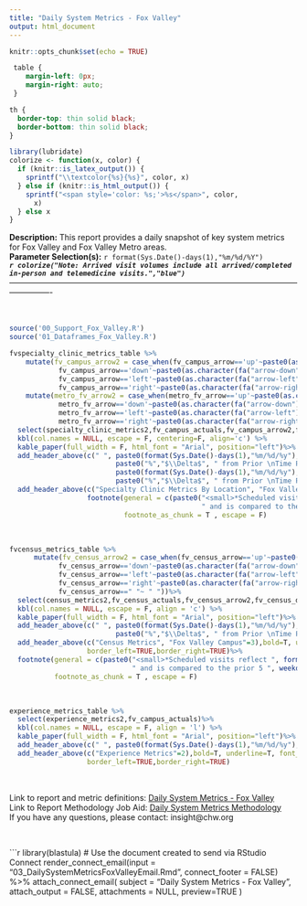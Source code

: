 ```yaml
---
title: "Daily System Metrics - Fox Valley"
output: html_document
---
```


<style>
body {
    position: absolute;
    left: 0px;}
</style>

```r
knitr::opts_chunk$set(echo = TRUE)
```

```css
 table {
    margin-left: 0px;
    margin-right: auto;
 }

th {
  border-top: thin solid black;
  border-bottom: thin solid black;
}

```

```r
library(lubridate)
colorize <- function(x, color) {
  if (knitr::is_latex_output()) {
    sprintf("\\textcolor{%s}{%s}", color, x)
  } else if (knitr::is_html_output()) {
    sprintf("<span style='color: %s;'>%s</span>", color,
      x)
  } else x
}
```

**Description:** This report provides a daily snapshot of key system metrics for Fox Valley and Fox Valley Metro areas.  
**Parameter Selection(s):** `r format(Sys.Date()-days(1),"%m/%d/%Y")`  
***`r colorize("Note: Arrived visit volumes include all arrived/completed in-person and telemedicine visits.","blue")`***  
----------------------------------------------------------------------------------------------------------------------------
<br>
<br>
<br>
  
```r
source('00_Support_Fox_Valley.R')
source('01_Dataframes_Fox_Valley.R')
```

```r
fvspecialty_clinic_metrics_table %>%
    mutate(fv_campus_arrow2 = case_when(fv_campus_arrow=='up'~paste0(as.character(fa("arrow-up"))),
            fv_campus_arrow=='down'~paste0(as.character(fa("arrow-down"))),
            fv_campus_arrow=='left'~paste0(as.character(fa("arrow-left"))),
            fv_campus_arrow=='right'~paste0(as.character(fa("arrow-right")))))%>%
    mutate(metro_fv_arrow2 = case_when(metro_fv_arrow=='up'~paste0(as.character(fa("arrow-up"))),
            metro_fv_arrow=='down'~paste0(as.character(fa("arrow-down"))),
            metro_fv_arrow=='left'~paste0(as.character(fa("arrow-left"))),
            metro_fv_arrow=='right'~paste0(as.character(fa("arrow-right")))))%>%
  select(specialty_clinic_metrics2,fv_campus_actuals,fv_campus_arrow2,fv_campus_delta,metro_fv_actuals,metro_fv_arrow2,metro_fv_delta)%>%
  kbl(col.names = NULL, escape = F, centering=F, align='c') %>%
  kable_paper(full_width = F, html_font = "Arial", position="left")%>%
  add_header_above(c(" ", paste0(format(Sys.Date()-days(1),"%m/%d/%y"), " \nActuals"),"",
                          paste0("%","$\\Delta$", " from Prior \nTime Period*"),
                          paste0(format(Sys.Date()-days(1),"%m/%d/%y"), " \nActuals"),"",
                          paste0("%","$\\Delta$", " from Prior \nTime Period*")),bold=T, underline=T, font_size = 10, align="center")%>%
  add_header_above(c("Specialty Clinic Metrics By Location", "Fox Valley Campus"=3, "Metro Fox Valley"=3),bold=T, underline=T, font_size = 14,                    background="lightgray", align="center", border_left=T,border_right=T)%>%
                   footnote(general = c(paste0("<small>*Scheduled visits reflect ", format(Sys.Date(),"%m/%d/%y"),
                                               " and is compared to the   prior 5 ", weekdays(Sys.Date()),"s</small>")),
                            footnote_as_chunk = T , escape = F)
```
<br>
```r
fvcensus_metrics_table %>%
      mutate(fv_census_arrow2 = case_when(fv_census_arrow=='up'~paste0(as.character(fa("arrow-up"))),
            fv_census_arrow=='down'~paste0(as.character(fa("arrow-down"))),
            fv_census_arrow=='left'~paste0(as.character(fa("arrow-left"))),
            fv_census_arrow=='right'~paste0(as.character(fa("arrow-right"))),
            fv_census_arrow==" "~ " "))%>%
  select(census_metrics2,fv_census_actuals,fv_census_arrow2,fv_census_delta)%>%
  kbl(col.names = NULL, escape = F, align = 'c') %>%
  kable_paper(full_width = F, html_font = "Arial", position="left")%>%
  add_header_above(c(" ", paste0(format(Sys.Date()-days(1),"%m/%d/%y"), " \nActuals"),"",
                          paste0("%","$\\Delta$", " from Prior \nTime Period*")),bold=T, underline=T, font_size = 10, align="center")%>%
  add_header_above(c("Census Metrics", "Fox Valley Campus"=3),bold=T, underline=T, font_size = 14, background="lightgray", align="center",
                   border_left=TRUE,border_right=TRUE)%>%
  footnote(general = c(paste0("<small>*Scheduled visits reflect ", format(Sys.Date(),"%m/%d/%y"),
                              " and is compared to the prior 5 ", weekdays(Sys.Date()),"s</small>")),
           footnote_as_chunk = T , escape = F)
```
<br>
```r
experience_metrics_table %>%
  select(experience_metrics2,fv_campus_actuals)%>%
  kbl(col.names = NULL, escape = F, align = 'l') %>%
  kable_paper(full_width = F, html_font = "Arial", position="left")%>%
  add_header_above(c(" ", paste0(format(Sys.Date()-days(1),"%m/%d/%y"), " \nActuals")),bold=T, underline=T, font_size = 10, align="left")%>%
  add_header_above(c("Experience Metrics"=2),bold=T, underline=T, font_size = 14, background="lightgray", align="left",
                   border_left=TRUE,border_right=TRUE)
   
```
<br>
Link to report and metric definitions: <a href=https://insight.chw.org/RC/_layouts/15/ReportServer/RSViewerPage.aspx?rv:RelativeReportUrl=/RC/Reports1/General/Daily%20System%20Metrics%20-%20Fox%20Valley.rdl&Source=https%3A%2F%2Finsight%2Echw%2Eorg%2FRC%2FReports1%2FForms%2FAllItems%2Easpx%3FRootFolder%3D%252fRC%252fReports1%252fGeneral%26FolderCTID%3D0x012000B9A5438CD9EB614FB56F44D2C2E696B8%23InplviewHash501d9041%2Db2cc%2D4c45%2Da468%2Dffc6cc1a624e%3DFolderCTID%253D0x012000B9A5438CD9EB614FB56F44D2C2E696B8%2DFilterField1%253DInitial%2DFilterValue1%253DD>Daily System Metrics - Fox Valley</a>
<br>
Link to Report Methodology Job Aid: <a href="https://insight.chw.org/TrainingCenter/Shared%20Documents/Report%20Center%20Training%20Materials/Daily%20System%20Metrics/Daily%20System%20Metrics.pdf">Daily System Metrics Methodology</a>
<br>
If you have any questions, please contact: insight@chw.org

<br>

```r
library(blastula)
# Use the document created to send via RStudio Connect
render_connect_email(input = "03_DailySystemMetricsFoxValleyEmail.Rmd",
                    connect_footer = FALSE) %>%
  attach_connect_email(
    subject = "Daily System Metrics - Fox Valley",
    attach_output = FALSE,
    attachments = NULL,
    preview=TRUE
  )